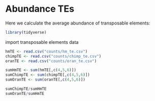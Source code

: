 # Abundance TEs

Here we calculate the average abundance of transposable elements:

```r
library(tidyverse)
```
import transposable elements data
```r
hmTE <- read.csv("counts/hm_te.csv")
chimpTE <- read.csv("counts/chimp_te.csv")
oranTE <- read.csv("counts/oran_te.csv")
```

```r
sumHmTE <- sum(hmTE[,c(4,5,6)])
sumChimpTE <- sum(chimpTE[,c(4,5,6)])
sumOranTE <- sum(oranTE[,c(4,5,6)])

sumChimpTE/sumHmTE
sumOranTE/sumHmTE
```



